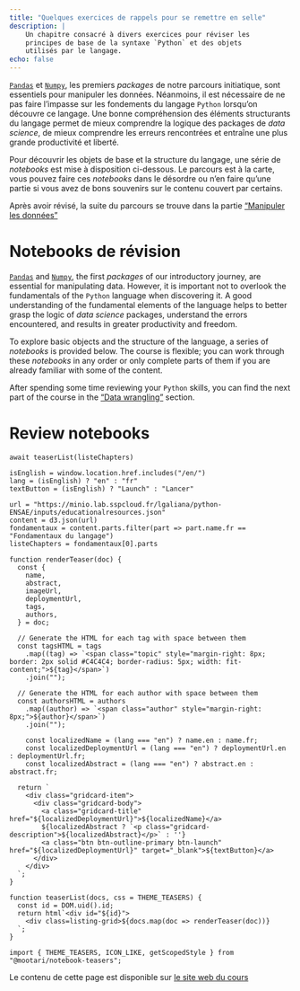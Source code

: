 ```yaml
---
title: "Quelques exercices de rappels pour se remettre en selle"
description: |
    Un chapitre consacré à divers exercices pour réviser les
    principes de base de la syntaxe `Python` et des objets
    utilisés par le langage. 
echo: false
---
```


::: {.content-visible when-format="html"}

:::: {.content-visible when-profile="fr"}
[`Pandas`](http://pandas.pydata.org/) et [`Numpy`](http://www.numpy.org/), les premiers _packages_ de notre parcours initiatique, 
sont
essentiels pour manipuler les données. 
Néanmoins, il est nécessaire de ne pas faire l'impasse sur les fondements 
du langage `Python` lorsqu'on découvre ce langage. Une bonne compréhension des éléments structurants du
langage permet de mieux comprendre la logique des packages de _data science_, de mieux comprendre les erreurs rencontrées et entraîne une plus grande productivité et liberté.

Pour découvrir les objets de base et la structure du langage, une série de _notebooks_ est mise à disposition ci-dessous. Le parcours est à la carte, vous pouvez faire ces _notebooks_ dans le désordre ou n'en faire qu'une partie si vous avez de bons souvenirs sur le contenu couvert par certains. 

Après avoir révisé, la suite du parcours se trouve dans la partie ["Manipuler les données"](/content/manipulation/index.qmd)

# Notebooks de révision {.unnumbered}
::::

:::: {.content-visible when-profile="en"}
[`Pandas`](http://pandas.pydata.org/) and [`Numpy`](http://www.numpy.org/), the first _packages_ of our introductory journey, 
are
essential for manipulating data. 
However, it is important not to overlook the fundamentals of the `Python` language when discovering it. A good understanding of the fundamental elements of the language helps to better grasp the logic of _data science_ packages, understand the errors encountered, and results in greater productivity and freedom.

To explore basic objects and the structure of the language, a series of _notebooks_ is provided below. The course is flexible; you can work through these _notebooks_ in any order or only complete parts of them if you are already familiar with some of the content.

After spending some time reviewing your `Python` skills, you can find the next part of the course in the [“Data wrangling”](/content/manipulation/index.qmd) section.

# Review notebooks {.unnumbered}
::::


```ojs
await teaserList(listeChapters)
```

```ojs
isEnglish = window.location.href.includes("/en/")
lang = (isEnglish) ? "en" : "fr"
textButton = (isEnglish) ? "Launch" : "Lancer"
```

```ojs
url = "https://minio.lab.sspcloud.fr/lgaliana/python-ENSAE/inputs/educationalresources.json"
content = d3.json(url)
fondamentaux = content.parts.filter(part => part.name.fr == "Fondamentaux du langage")
listeChapters = fondamentaux[0].parts
```

```ojs
function renderTeaser(doc) {
  const {
    name,
    abstract,
    imageUrl,
    deploymentUrl,
    tags,
    authors,
  } = doc;

  // Generate the HTML for each tag with space between them
  const tagsHTML = tags
    .map((tag) => `<span class="topic" style="margin-right: 8px; border: 2px solid #C4C4C4; border-radius: 5px; width: fit-content;">${tag}</span>`)
    .join("");

  // Generate the HTML for each author with space between them
  const authorsHTML = authors
    .map((author) => `<span class="author" style="margin-right: 8px;">${author}</span>`)
    .join("");

    const localizedName = (lang === "en") ? name.en : name.fr;
    const localizedDeploymentUrl = (lang === "en") ? deploymentUrl.en : deploymentUrl.fr;
    const localizedAbstract = (lang === "en") ? abstract.en : abstract.fr;

  return `
    <div class="gridcard-item">
      <div class="gridcard-body">
        <a class="gridcard-title" href="${localizedDeploymentUrl}">${localizedName}</a>
        ${localizedAbstract ? `<p class="gridcard-description">${localizedAbstract}</p>` : ''}
        <a class="btn btn-outline-primary btn-launch" href="${localizedDeploymentUrl}" target="_blank">${textButton}</a>
      </div>
    </div>
  `;
}
```

```ojs
function teaserList(docs, css = THEME_TEASERS) {
  const id = DOM.uid().id;
  return html`<div id="${id}">
    <div class=listing-grid>${docs.map(doc => renderTeaser(doc))}
  `;
}
```




```ojs
import { THEME_TEASERS, ICON_LIKE, getScopedStyle } from "@mootari/notebook-teasers";
```


:::

::: {.content-visible when-format="ipynb"}
Le contenu de cette page est disponible sur [le site web du cours](pythonds.linogaliana.fr/content/getting-started/04_revisions.html)
:::